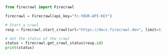```python Python
from firecrawl import Firecrawl

firecrawl = Firecrawl(api_key="fc-YOUR-API-KEY")

# Start a crawl
resp = firecrawl.start_crawl(url="https://docs.firecrawl.dev", limit=5)

# Get the status of the crawl
status = firecrawl.get_crawl_status(resp.id)
print(status)
```
